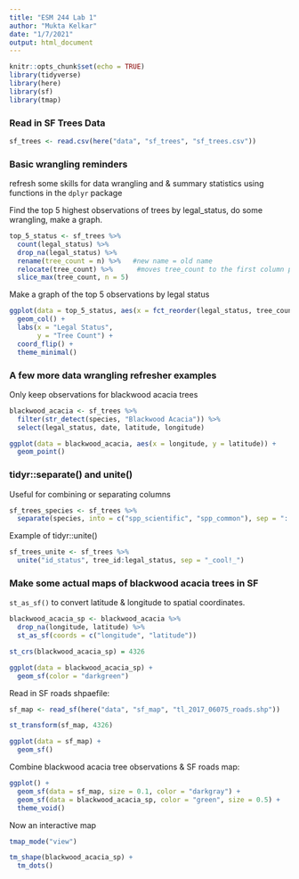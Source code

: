 ```yaml
---
title: "ESM 244 Lab 1"
author: "Mukta Kelkar"
date: "1/7/2021"
output: html_document
---
```


```r
knitr::opts_chunk$set(echo = TRUE)
library(tidyverse)
library(here)
library(sf)
library(tmap)
```

### Read in SF Trees Data

```r
sf_trees <- read.csv(here("data", "sf_trees", "sf_trees.csv"))
```

### Basic wrangling reminders

refresh some skills for data wrangling and & summary statistics using functions in the `dplyr` package

Find the top 5 highest observations of trees by legal_status, do some wrangling, make a graph.

```r
top_5_status <- sf_trees %>% 
  count(legal_status) %>% 
  drop_na(legal_status) %>%    
  rename(tree_count = n) %>%   #new name = old name
  relocate(tree_count) %>%      #moves tree_count to the first column position. can do more variations on relocating
  slice_max(tree_count, n = 5)
```

Make a graph of the top 5 observations by legal status

```r
ggplot(data = top_5_status, aes(x = fct_reorder(legal_status, tree_count), y = tree_count)) + 
  geom_col() +
  labs(x = "Legal Status",
       y = "Tree Count") +
  coord_flip() +
  theme_minimal()
```

### A few more data wrangling refresher examples

Only keep observations for blackwood acacia trees
```r
blackwood_acacia <- sf_trees %>% 
  filter(str_detect(species, "Blackwood Acacia")) %>% 
  select(legal_status, date, latitude, longitude)

ggplot(data = blackwood_acacia, aes(x = longitude, y = latitude)) +
  geom_point()
```

### tidyr::separate() and unite()

Useful for combining or separating columns

```r
sf_trees_species <- sf_trees %>% 
  separate(species, into = c("spp_scientific", "spp_common"), sep = "::")
```

Example of tidyr::unite()

```r
sf_trees_unite <- sf_trees %>% 
  unite("id_status", tree_id:legal_status, sep = "_cool!_")
```

### Make some actual maps of blackwood acacia trees in SF

`st_as_sf()` to convert latitude & longitude to spatial coordinates.

```r
blackwood_acacia_sp <- blackwood_acacia %>% 
  drop_na(longitude, latitude) %>% 
  st_as_sf(coords = c("longitude", "latitude"))

st_crs(blackwood_acacia_sp) = 4326

ggplot(data = blackwood_acacia_sp) +
  geom_sf(color = "darkgreen")
```

Read in SF roads shpaefile:

```r
sf_map <- read_sf(here("data", "sf_map", "tl_2017_06075_roads.shp"))

st_transform(sf_map, 4326)

ggplot(data = sf_map) +
  geom_sf()
```

Combine blackwood acacia tree observations & SF roads map:

```r
ggplot() +
  geom_sf(data = sf_map, size = 0.1, color = "darkgray") +
  geom_sf(data = blackwood_acacia_sp, color = "green", size = 0.5) +
  theme_void()
```

Now an interactive map

```r
tmap_mode("view")

tm_shape(blackwood_acacia_sp) + 
  tm_dots()
```

